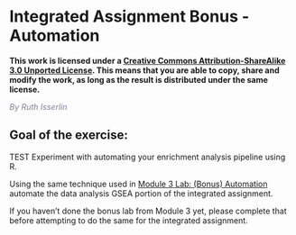 # Integrated Assignment Bonus - Automation {#ass_automation}

**This work is licensed under a [Creative Commons Attribution-ShareAlike 3.0 Unported License](http://creativecommons.org/licenses/by-sa/3.0/deed.en_US). This means that you are able to copy, share and modify the work, as long as the result is distributed under the same license.**

 *<font color="#827e9c">By Ruth Isserlin</font>*

## Goal of the exercise:
TEST
Experiment with automating your enrichment analysis pipeline using R.

Using the same technique used in [Module 3 Lab: (Bonus) Automation](#automation) automate the data analysis GSEA portion of the integrated assignment.  

If you haven't done the bonus lab from Module 3 yet, please complete that before attempting to do the same for the integrated assignment. 

